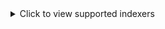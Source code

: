 <details>

<summary>Click to view supported indexers</summary>

| Indexer                 | Description                                                                                                  | Features      |
| ----------------------- | ------------------------------------------------------------------------------------------------------------ | ------------- |
| ABNormal                | ABNormal (ABN) is a French General tracker                                                                   | IRC, RSS      |
| Acid-Lounge             | Small general tracker.                                                                                       | IRC, RSS      |
| Aither                  | Aither is a community-built Movie/TV/FANRES database.                                                        | IRC, RSS      |
| AlphaRatio              | AlphaRatio (AR) is a private torrent tracker for 0DAY / GENERAL                                              | IRC, RSS      |
| AnimeBytes              | AnimeBytes (AB) is a private torrent tracker for Anime, Manga, J-Music, OSTS, Hentai, Games and Light Novel. | IRC, RSS      |
| AnimeWorld              | AnimeWorld is a private indexer for Anime.                                                                   | IRC, RSS      |
| Anthelion               | Anthelion (ANT) is a Private Torrent Tracker for MOVIES                                                      | IRC, RSS      |
| Bemaniso                | Bemaniso is a private tracker for Bemani which is a series of music and rhythm games by Konami               | IRC           |
| BeyondHD                | BeyondHD (BHD) is a private torrent tracker for HD MOVIES / TV                                               | IRC, RSS      |
| BIT-HDTV                | Bit-HDTV (BHDTV) is a specialized HD tracker in movies and TV with so many daily uploads.                    | IRC, RSS      |
| BitHUmen                | BitHUmen is a Hungarian Private site for TV / MOVIES / GENERAL                                               | IRC, RSS      |
| BitSexy                 | BitSexy (BSEX) is a private torrent tracker for XXX                                                          | IRC, RSS      |
| BitTorrentFiles         | BitTorrentFiles (BTF) is a GERMAN private torrent tracker for MOVIES / TV / GENERAL.                         | IRC, RSS      |
| BroadcasTheNet          | BroadcasTheNet (BTN) is a private torrent tracker focused on TV shows                                        | IRC, RSS, API |
| BrokenStones            | BrokenStones is a Private Torrent Tracker for macOS                                                          | IRC, RSS      |
| Cathode-Ray Tube        | Cathode-Ray Tube (CRT) is a private torrent tracker for classic and international movies.                    | IRC, RSS      |
| DanishBytes             | DanishBytes is a private torrent tracker for HD MOVIES / TV                                                  | IRC, RSS      |
| DigitalCore             | DigitalCore (DC) is a private torrent tracker for General / 0 Day.                                           | IRC, RSS      |
| DocsPedia               | DocsPedia.world private torrent tracker for EDUCATION                                                        | IRC, RSS      |
| Empornium               | Empornium (EMP) is a private torrent tracker for XXX                                                         | IRC, RSS      |
| Enthralled              | Enthralled (ENT) is a private torrent tracker for XXX                                                        | IRC, RSS      |
| FearNoPeer              | FearNoPeer (FnP) is a private torrent tracker for Movies, TV Shows & General releases                        | IRC, RSS      |
| FileList                | FileList (FL) is a ROMANIAN private torrent tracker for MOVIES / TV / GENERAL                                | IRC, RSS      |
| FinElite                | FinElite (FE) is a finnish private tracker.                                                                  | IRC           |
| FunFile                 | Welcome to funfile.org, where files are fun!                                                                 | IRC, RSS      |
| Fuzer                   | Fuzer is a private Israeli tracker                                                                           | IRC           |
| GazelleGames            | GazelleGames (GGn) is a private torrent tracker for GAMES                                                    | IRC, RSS, API |
| Hawke-UNO               | Hawke-UNO (HUNO) is a private torrent tracker for MOVIES / TV.                                               | IRC, RSS      |
| HD-Only                 | HD-Only (HD-O) is a FRENCH Private Torrent Tracker for HD MOVIES / TV                                        | IRC, RSS      |
| HD-Space                | HD-Space (HDS) is a Private Torrent Tracker for HD MOVIES / TV                                               | IRC, RSS      |
| HD-Torrents             | HD-Torrents (HD-T) is a private torrent tracker for HD MOVIES / TV                                           | IRC, RSS      |
| HDBits                  | Private HD tracker                                                                                           | IRC, RSS      |
| Hebits                  | Hebits is a private Israeli tracker                                                                          | IRC           |
| iAnon                   | iAnon is a Private Torrent Tracker for macOS                                                                 | IRC, RSS      |
| ImmortalSeed            | ImmortalSeed (iS) is a Private Torrent Tracker for MOVIES / TV / GENERAL                                     | IRC, RSS      |
| iNSANE                  | iNSANE is a HUNGARIAN Private Torrent Tracker for 0DAY / GENERAL                                             | IRC, RSS      |
| IPTorrents              | IPTorrents (IPT) is a private torrent tracker for 0DAY / GENERAL.                                            | IRC, RSS      |
| KeepFRDS                | PT@KEEPFRDS is a CHINESE Private Torrent Tracker for HD MOVIES / TV                                          | IRC, RSS      |
| Locadora                | Locadora is a Brazilian tracker for Movies, TV Shows and Animes.                                             | IRC           |
| LST                     | LST is an English private tracker for MOVIES / TV / GENERAL                                                  | IRC, RSS      |
| LustHive                | LustHive (Lsh) is a private torrent tracker for XXX                                                          | IRC, RSS      |
| Milkie                  | Milkie is a private torrent tracker for GENERAL.                                                             | IRC, RSS      |
| MoreThanTv              | MoreThanTv (MTV) is a torrent tracker for Series and Movies.                                                 | IRC, RSS      |
| MyAnonamouse            | MyAnonaMouse (MAM) is a large ebook and audiobook tracker.                                                   | IRC, RSS      |
| nCore                   | nCore                                                                                                        | IRC, RSS      |
| Nebulance               | Nebulance (NBL) is a ratioless private torrent tracker for TV                                                | IRC, RSS      |
| Norbits                 | NorBits is a Norwegian Private site for MOVIES / TV / GENERAL                                                | IRC, RSS      |
| Nyaa                    | Nyaa is an indexer for Anime.                                                                                | IRC           |
| OnlyEncodes             | OnlyEncodes (OE) is a private torrent tracker for MOVIES / TV                                                | IRC, RSS      |
| Orpheus                 | Orpheus (OPS) is a Private Torrent Tracker for MUSIC                                                         | API, IRC, RSS |
| PassThePopcorn          | PassThePopcorn (PTP) is a private torrent tracker for MOVIES                                                 | IRC, RSS      |
| PixelHD                 | PixelHD is a specialty movie site. Ratio free.                                                               | IRC, RSS      |
| PolishSource            | PolishSource (PS) is a POLISH private torrent tracker for 0DAY / GENERAL.                                    | IRC, RSS      |
| PolishTracker           | PolishTracker (PT) is a POLISH private torrent tracker for 0DAY / GENERAL.                                   | IRC, RSS      |
| Pornbay                 | Pornbay (PB) is a private torrent tracker for XXX                                                            | IRC, RSS      |
| PreToMe                 | PreToMe (PTM) is 0Day/General ratioless tracker with very good speed & Pretime.                              | IRC, RSS      |
| PrivateSilverScreen     | PrivateSilverScreen (PSS) is a private tracker for MOVIES / TV / MUSIC                                       | IRC, RSS      |
| PTFiles                 | PTFiles (PTF) is a Private site for TV / MOVIES / GENERAL                                                    | IRC, RSS      |
| PussyTorrents           | PussyTorrents is the adult sister site of the well known TorrentLeech.                                       | IRC, RSS      |
| Redacted                | Redacted (RED) is a private torrent tracker for MUSIC                                                        | API, IRC, RSS |
| ReelFliX                | ReelFliX (RFX) is an English private tracker for MOVIES                                                      | IRC, RSS      |
| RetroFlix               | RetroFlix (RFX) is a private torrent tracker for CLASSIC MOVIES / TV / GENERAL                               | IRC, RSS      |
| RevolutionTT            | RevolutionTT (RTT) is a private torrent tracker for 0DAY / GENERAL.                                          | IRC, RSS      |
| Romanian Metal Torrents | Romanian Metal Torrents (RMT) is a private torrent tracker for METAL MUSIC.                                  | IRC, RSS      |
| SATClubbing             | SATClubbing is a RUSSIAN/ENGLISH Private Torrent Tracker for ELECTRONIC MUSIC                                | IRC           |
| SceneHD                 | SceneHD (SCHD) is a private torrent tracker for HD MOVIES / TV.                                              | IRC, RSS      |
| SeedPool                | SeedPool is a private torrent tracker for 0DAY / GENERAL                                                     | IRC, RSS      |
| Sharewood               | Sharewood (Sw) is a Private French Torrent Tracker for MOVIES / TV / GENERAL                                 | IRC, RSS      |
| SpeedApp                | SpeedApp is a ROMANIAN Private Torrent Tracker for MOVIES / TV / GENERAL                                     | IRC           |
| SubsPlease              | SubsPlease is an indexer for Anime.                                                                          | IRC, RSS      |
| SugoiMusic              | SugoiMusic (SM) is a private torrent tracker for MUSIC                                                       | IRC           |
| SuperBits               | Superbits is a SWEDISH private torrent tracker for MOVIES / TV / 0DAY / GENERAL                              | IRC, RSS      |
| TheDarkCommunity        | TheDarkCommunity (TDC) is a private torrent tracker for MOVIES / TV                                          | IRC, RSS      |
| TheOldSchool            | TheOldSchool (TOS) is a general french tracker.                                                              | IRC, RSS      |
| Tokyo Toshokan          | A BitTorrent Library for Japanese Media                                                                      | IRC           |
| TorrentBytes            | TorrentsBytes (TBy) is a private torrent tracker for GENERAL                                                 | IRC, RSS      |
| TorrentDay              | TorrentDay (TD) is a private torrent tracker for GENERAL.                                                    | IRC, RSS      |
| TorrentHR               | TorrentHR (THR) is private croatian tracker                                                                  | IRC, RSS      |
| TorrentLeech            | TorrentLeech (TL) is a private torrent tracker for 0DAY / GENERAL.                                           | IRC, RSS      |
| TorrentNetwork          | Torrent Network (TN) is a GERMAN Private site for TV / MOVIES / GENERAL                                      | IRC, RSS      |
| TorrentSectorCrew       | Torrent Sector Crew (TSC) is a GERMAN Private Torrent Tracker for MOVIES / TV / GENERAL.                     | IRC, RSS      |
| TorrentSeeds            | TorrentSeeds (TS) is a GENERAL/0-DAY tracker with great pretimes.                                            | IRC, RSS      |
| TorrentSeeds Music      | TorrentSeeds (TS) is a GENERAL/0-DAY tracker with great pretimes.                                            | IRC, RSS      |
| TorrentSyndikat         | TorrentSyndikat (TS) is a private german torrent tracker.                                                    | IRC, RSS      |
| TranceTraffic           | TranceTraffic is a Private site for MUSIC                                                                    | IRC, RSS      |
| UHDBits                 | UHDBits (UHD) is a private torrent tracker for HD MOVIES / TV                                                | IRC, RSS      |
| Upload.cx               | ULCX is an English private tracker focused on quality movies and tv.                                         | IRC, RSS      |
| XSpeeds                 | XSpeeds (XS) is a private torrent tracker for MOVIES / TV / GENERAL.                                         | IRC, RSS      |
| Generic Newznab         | Newznab is an API search specification for Usenet                                                            | NEWZNAB       |
| Generic RSS             | Generic RSS                                                                                                  | RSS           |
| Generic Torznab         | Generic Torznab                                                                                              | TORZNAB       |

</details>
